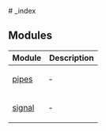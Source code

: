 
[//]: # (Do not edit directly)
[//]: # (Generated by the Cocokits TypeDoc custom theme on Thu Oct 17 2024 20:04:54 GMT+0200)



<Meta title='Utils/_index'/>
<MdxDocPage groupTitle='Utils' toc={tocItems} utilsPage={true} hideCckThemeSwitcher={true}>
# _index

## Modules

<table class="arg-type-table arg-type-table--full-width">
<thead>
<tr>
<th>Module</th>
<th>Description</th>
</tr>
</thead>
<tbody>
<tr>
<td>

[pipes](pipes.mdx)

</td>
<td>

&hyphen;

</td>
</tr>
<tr>
<td>

[signal](signal.mdx)

</td>
<td>

&hyphen;

</td>
</tr>
</tbody>
</table>

</MdxDocPage>
